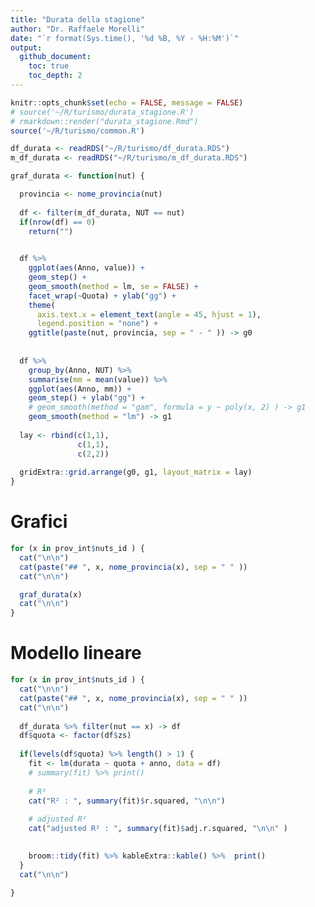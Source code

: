 ```yaml
---
title: "Durata della stagione"
author: "Dr. Raffaele Morelli"
date: "`r format(Sys.time(), '%d %B, %Y - %H:%M')`"
output:
  github_document:
    toc: true
    toc_depth: 2
---
```


```r
knitr::opts_chunk$set(echo = FALSE, message = FALSE)
# source('~/R/turismo/durata_stagione.R')
# rmarkdown::render("durata_stagione.Rmd")
source('~/R/turismo/common.R')

df_durata <- readRDS("~/R/turismo/df_durata.RDS")
m_df_durata <- readRDS("~/R/turismo/m_df_durata.RDS")

graf_durata <- function(nut) {

  provincia <- nome_provincia(nut)
  
  df <- filter(m_df_durata, NUT == nut)
  if(nrow(df) == 0) 
    return("")

  
  df %>% 
    ggplot(aes(Anno, value)) + 
    geom_step() + 
    geom_smooth(method = lm, se = FALSE) +
    facet_wrap(~Quota) + ylab("gg") +
    theme(
      axis.text.x = element_text(angle = 45, hjust = 1),
      legend.position = "none") +
    ggtitle(paste(nut, provincia, sep = " - " )) -> g0
  
  
  df %>%
    group_by(Anno, NUT) %>%
    summarise(mm = mean(value)) %>%
    ggplot(aes(Anno, mm)) +
    geom_step() + ylab("gg") +
    # geom_smooth(method = "gam", formula = y ~ poly(x, 2) ) -> g1
    geom_smooth(method = "lm") -> g1
  
  lay <- rbind(c(1,1),
               c(1,1),
               c(2,2))
  
  gridExtra::grid.arrange(g0, g1, layout_matrix = lay) 
}
```

# Grafici

```r
for (x in prov_int$nuts_id ) {
  cat("\n\n")
  cat(paste("## ", x, nome_provincia(x), sep = " " ))
  cat("\n\n")

  graf_durata(x)
  cat("\n\n")
}

```


# Modello lineare 


```r
for (x in prov_int$nuts_id ) {
  cat("\n\n")
  cat(paste("## ", x, nome_provincia(x), sep = " " ))
  cat("\n\n")
  
  df_durata %>% filter(nut == x) -> df
  df$quota <- factor(df$zs)
  
  if(levels(df$quota) %>% length() > 1) {
    fit <- lm(durata ~ quota + anno, data = df)
    # summary(fit) %>% print()
    
    # R²
    cat("R² : ", summary(fit)$r.squared, "\n\n")
    
    # adjusted R²
    cat("adjusted R² : ", summary(fit)$adj.r.squared, "\n\n" )

 
    broom::tidy(fit) %>% kableExtra::kable() %>%  print()
  }
  cat("\n\n")

}
```

